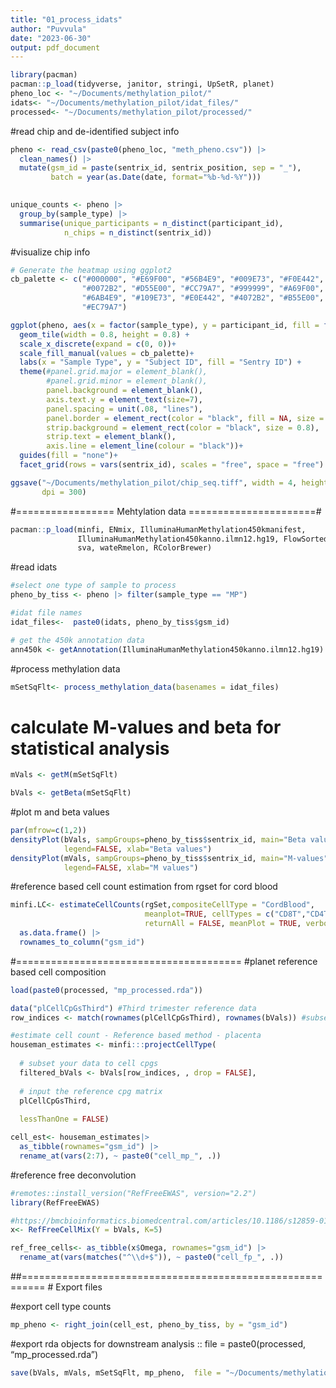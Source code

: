 ```yaml
---
title: "01_process_idats"
author: "Puvvula"
date: "2023-06-30"
output: pdf_document
---
```


```r
library(pacman)
pacman::p_load(tidyverse, janitor, stringi, UpSetR, planet)
pheno_loc <- "~/Documents/methylation_pilot/"
idats<- "~/Documents/methylation_pilot/idat_files/"
processed<- "~/Documents/methylation_pilot/processed/"
```

#read chip and de-identified subject info
```r
pheno <- read_csv(paste0(pheno_loc, "meth_pheno.csv")) |>
  clean_names() |>
  mutate(gsm_id = paste(sentrix_id, sentrix_position, sep = "_"),
         batch = year(as.Date(date, format="%b-%d-%Y")))
  

unique_counts <- pheno |>
  group_by(sample_type) |>
  summarise(unique_participants = n_distinct(participant_id),
            n_chips = n_distinct(sentrix_id))
```

#visualize chip info
```r
# Generate the heatmap using ggplot2
cb_palette <- c("#000000", "#E69F00", "#56B4E9", "#009E73", "#F0E442", 
                "#0072B2", "#D55E00", "#CC79A7", "#999999", "#A69F00", 
                "#6AB4E9", "#109E73", "#E0E442", "#4072B2", "#B55E00", 
                "#EC79A7")

ggplot(pheno, aes(x = factor(sample_type), y = participant_id, fill = factor(sentrix_id))) +
  geom_tile(width = 0.8, height = 0.8) +
  scale_x_discrete(expand = c(0, 0))+
  scale_fill_manual(values = cb_palette)+
  labs(x = "Sample Type", y = "Subject ID", fill = "Sentry ID") +
  theme(#panel.grid.major = element_blank(), 
        #panel.grid.minor = element_blank(),
        panel.background = element_blank(), 
        axis.text.y = element_text(size=7),
        panel.spacing = unit(.08, "lines"),
        panel.border = element_rect(color = "black", fill = NA, size = 1),
        strip.background = element_rect(color = "black", size = 0.8),
        strip.text = element_blank(),
        axis.line = element_line(colour = "black"))+
  guides(fill = "none")+
  facet_grid(rows = vars(sentrix_id), scales = "free", space = "free")

ggsave("~/Documents/methylation_pilot/chip_seq.tiff", width = 4, height = 8.5,
       dpi = 300)
```

#================= Mehtylation data ======================#
```r
pacman::p_load(minfi, ENmix, IlluminaHumanMethylation450kmanifest, 
               IlluminaHumanMethylation450kanno.ilmn12.hg19, FlowSorted.Blood.450k, 
               sva, wateRmelon, RColorBrewer)
```

#read idats
```r
#select one type of sample to process
pheno_by_tiss <- pheno |> filter(sample_type == "MP")

#idat file names
idat_files<-  paste0(idats, pheno_by_tiss$gsm_id)

# get the 450k annotation data
ann450k <- getAnnotation(IlluminaHumanMethylation450kanno.ilmn12.hg19)
```

#process methylation data
```r
mSetSqFlt<- process_methylation_data(basenames = idat_files)
```

# calculate M-values and beta for statistical analysis
```r
mVals <- getM(mSetSqFlt)

bVals <- getBeta(mSetSqFlt)
```

#plot m and beta values
```r
par(mfrow=c(1,2))
densityPlot(bVals, sampGroups=pheno_by_tiss$sentrix_id, main="Beta values", 
            legend=FALSE, xlab="Beta values")
densityPlot(mVals, sampGroups=pheno_by_tiss$sentrix_id, main="M-values", 
            legend=FALSE, xlab="M values")
```


#reference based cell count estimation from rgset for cord blood
```r
minfi.LC<- estimateCellCounts(rgSet,compositeCellType = "CordBlood", 
                              meanplot=TRUE, cellTypes = c("CD8T","CD4T", "NK","Bcell","Mono","Gran","nRBC"),
                              returnAll = FALSE, meanPlot = TRUE, verbose = TRUE, processMethod="preprocessNoob") |>
  as.data.frame() |>
  rownames_to_column("gsm_id")
```

#=======================================
#planet reference based cell composition
```r
load(paste0(processed, "mp_processed.rda"))

data("plCellCpGsThird") #Third trimester reference data
row_indices <- match(rownames(plCellCpGsThird), rownames(bVals)) #subsetting CpGs that match reference data

#estimate cell count - Reference based method - placenta
houseman_estimates <- minfi:::projectCellType(
  
  # subset your data to cell cpgs
  filtered_bVals <- bVals[row_indices, , drop = FALSE],
  
  # input the reference cpg matrix
  plCellCpGsThird,
  
  lessThanOne = FALSE)

cell_est<- houseman_estimates|>
  as_tibble(rownames="gsm_id") |>
  rename_at(vars(2:7), ~ paste0("cell_mp_", .))
```

#reference free deconvolution 

```r
#remotes::install_version("RefFreeEWAS", version="2.2")
library(RefFreeEWAS)

#https://bmcbioinformatics.biomedcentral.com/articles/10.1186/s12859-019-3307-2
x<- RefFreeCellMix(Y = bVals, K=5)

ref_free_cells<- as_tibble(x$Omega, rownames="gsm_id") |>
  rename_at(vars(matches("^\\d+$")), ~ paste0("cell_fp_", .))
```

##==========================================================
# Export files

#export cell type counts
```r
mp_pheno <- right_join(cell_est, pheno_by_tiss, by = "gsm_id")
```

#export rda objects for downstream analysis :: file = paste0(processed, "mp_processed.rda")
```r
save(bVals, mVals, mSetSqFlt, mp_pheno,  file = "~/Documents/methylation_pilot/fp_ref_cell_cnt/mp_processed.rda")
```

